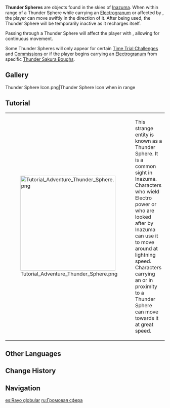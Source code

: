 {{About|the exploration system|the component from [[Divine Ingenuity]]|Thunder Sphere (Component)}}
{{Terminology Infobox
|image        = Thunder Sphere.png
|type         = Exploration
|type2        = Game Systems
|region       = Inazuma
}}
'''Thunder Spheres''' are objects found in the skies of [[Inazuma]]. When within range of a Thunder Sphere while carrying an [[Electrogranum]] or affected by {{Electro}}, the player can move swiftly in the direction of it. After being used, the Thunder Sphere will be temporarily inactive as it recharges itself.

Passing through a Thunder Sphere will affect the player with {{Electro}}, allowing for continuous movement.

Some Thunder Spheres will only appear for certain [[Time Trial Challenge]]s and [[Commissions]] or if the player begins carrying an [[Electrogranum]] from specific [[Thunder Sakura Bough]]s.

==Gallery==
<gallery>
Thunder Sphere Icon.png|Thunder Sphere Icon when in range
</gallery>

==Tutorial==
{| class="tdt2" cellspacing="5"
| [[File:Tutorial Adventure Thunder Sphere.png|300px]]
| This strange entity is known as a Thunder Sphere. It is a common sight in Inazuma. Characters who wield Electro power or who are looked after by Inazuma can use it to move around at lightning speed.<br />Characters carrying an {{Color|help|Electrogranum}} or {{Color|help|affected by Electro}} in proximity to a Thunder Sphere can move towards it at great speed.
|}

==Other Languages==
{{Other Languages
|en      = Thunder Sphere
|zhs     = 雷极
|zhs_rm  = Léi Jí
|zht     = 雷極
|zht_rm  = Léi Jí
|zh_tl   = Thunder Pole
|ja      = 雷極
|ja_rm   = Raikyoku{{Assumed}}
|ja_tl   = Thunder Sphere{{Sino}}
|ko      = 뇌극
|ko_rm   = Noegeuk
|ko_tl   = Thunder Star
|es      = Rayo globular
|es_tl   = Ball Lightning
|fr      = Papillon de foudre
|fr_tl   = Butterfly of Lightning
|ru      = Громовая сфера
|ru_tl   = Thunder Sphere
|th      = Thunder Sphere
|vi      = Điện Cực Lôi
|vi_tl   = 
|de      = Elektro-Kugel
|de_tl   = Thunder Sphere
|id      = Thunder Sphere
|pt      = Extremo Electro
|pt_tl   = 
|tr      = Yıldırım Küresi
|tr_tl   = 
|it      = Sfera del tuono
|it_tl   = 
}}

==Change History==
{{Change History|2.0}}

==Navigation==
{{Exploration Navbox|Inazuma}}

[[es:Rayo globular]]
[[ru:Громовая сфера]]